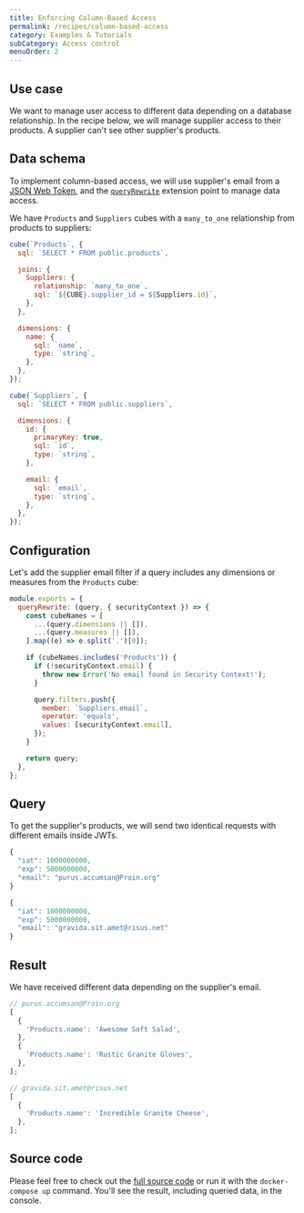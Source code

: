 ```yaml
---
title: Enforcing Column-Based Access
permalink: /recipes/column-based-access
category: Examples & Tutorials
subCategory: Access control
menuOrder: 2
---
```


## Use case

We want to manage user access to different data depending on a database
relationship. In the recipe below, we will manage supplier access to their
products. A supplier can't see other supplier's products.

## Data schema

To implement column-based access, we will use supplier's email from a
[JSON Web Token](https://cube.dev/docs/security), and the
[`queryRewrite`](https://cube.dev/docs/security/context#using-query-rewrite)
extension point to manage data access.

We have `Products` and `Suppliers` cubes with a `many_to_one` relationship from
products to suppliers:

```javascript
cube(`Products`, {
  sql: `SELECT * FROM public.products`,

  joins: {
    Suppliers: {
      relationship: `many_to_one`,
      sql: `${CUBE}.supplier_id = ${Suppliers.id}`,
    },
  },

  dimensions: {
    name: {
      sql: `name`,
      type: `string`,
    },
  },
});
```

```javascript
cube(`Suppliers`, {
  sql: `SELECT * FROM public.suppliers`,

  dimensions: {
    id: {
      primaryKey: true,
      sql: `id`,
      type: `string`,
    },

    email: {
      sql: `email`,
      type: `string`,
    },
  },
});
```

## Configuration

Let's add the supplier email filter if a query includes any dimensions or
measures from the `Products` cube:

```javascript
module.exports = {
  queryRewrite: (query, { securityContext }) => {
    const cubeNames = [
      ...(query.dimensions || []),
      ...(query.measures || []),
    ].map((e) => e.split('.')[0]);

    if (cubeNames.includes('Products')) {
      if (!securityContext.email) {
        throw new Error('No email found in Security Context!');
      }

      query.filters.push({
        member: `Suppliers.email`,
        operator: 'equals',
        values: [securityContext.email],
      });
    }

    return query;
  },
};
```

## Query

To get the supplier's products, we will send two identical requests with
different emails inside JWTs.

```javascript
{
  "iat": 1000000000,
  "exp": 5000000000,
  "email": "purus.accumsan@Proin.org"
}
```

```javascript
{
  "iat": 1000000000,
  "exp": 5000000000,
  "email": "gravida.sit.amet@risus.net"
}
```

## Result

We have received different data depending on the supplier's email.

```javascript
// purus.accumsan@Proin.org
[
  {
    'Products.name': 'Awesome Soft Salad',
  },
  {
    'Products.name': 'Rustic Granite Gloves',
  },
];
```

```javascript
// gravida.sit.amet@risus.net
[
  {
    'Products.name': 'Incredible Granite Cheese',
  },
];
```

## Source code

Please feel free to check out the
[full source code](https://github.com/cube-js/cube/tree/master/examples/recipes/column-based-access)
or run it with the `docker-compose up` command. You'll see the result, including
queried data, in the console.
